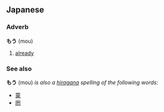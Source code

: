 ==Japanese==
===Adverb===
'''もう''' (mou)
# [[already]]


===See also===
'''もう''' (mou) ''is also a [[hiragana]] spelling of the following words:''
* [[蒙]]
* [[罔]]
